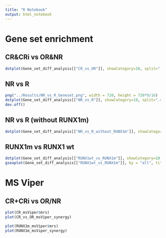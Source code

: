 ```yaml
---
title: "R Notebook"
output: html_notebook
---
```


# Gene set enrichment

## CR&CRi vs OR&NR

```r
dotplot(Gene_set_diff_analysis[["CR_vs_OR"]], showCategory=10, split=".sign") + facet_grid(.~.sign)
```


## NR vs R

```r
png("../Results/NR_vs_R_Geneset.png", width = 720, height = 720*9/16)
dotplot(Gene_set_diff_analysis[["NR_vs_R"]], showCategory=10, split=".sign") + facet_grid(.~.sign)
dev.off()
```



## NR vs R (without RUNX1m)

```r
dotplot(Gene_set_diff_analysis[["NR_vs_R_without_RUNX1m"]], showCategory=10, split=".sign") + facet_grid(.~.sign)
```

## RUNX1m vs RUNX1 wt

```r
dotplot(Gene_set_diff_analysis[["RUNX1wt_vs_RUNX1m"]], showCategory=10, split=".sign") + facet_grid(.~.sign)
gseaplot(Gene_set_diff_analysis[["RUNX1wt_vs_RUNX1m"]], by = "all", title = Gene_set_diff_analysis[["RUNX1wt_vs_RUNX1m"]]$Description[155], geneSetID = 155)
```

# MS Viper

## CR+CRi vs OR/NR

```r
plot(CR_msViper$mrs)
plot(CR_vs_OR_msViper_synergy)
```

```r
plot(RUNX1m_msViper$mrs)
plot(RUNX1m_msViper_synergy)
```

